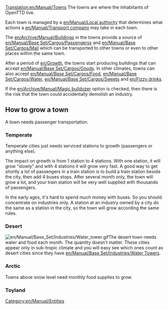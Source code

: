 [[Translation:en/Manual/Towns]]
The towns are where the inhabitants of OpenTTD live. 

Each town is managed by a [[en/Manual/Local authority]] that determines what actions a [[en/Manual/Transport company]] may take in each town.

The [[en/Archive/Manual/Building]]s in the towns provide a source of [[en/Manual/Base Set/Cargos/Passengers]]s and [[en/Manual/Base Set/Cargos/Mail]] which can be transported to other towns or even to other places within the same town.

After a period of [[en/Growth]], the towns start producing buildings that can accept [[en/Manual/Base Set/Cargos/Goods]]. In other climates, towns can also accept [[en/Manual/Base Set/Cargos/Food]], [[en/Manual/Base Set/Cargos/Water]], [[en/Manual/Base Set/Cargos/Sweets]] and [[en/Fizzy drinks]].

If the [[en/Archive/Manual/Magic bulldozer]] option is checked, then there is the risk that the town could accidentally demolish an industry.

==How to grow a town==
A town needs passenger transportation.
===Temperate===
Temperate cities just needs serviced stations to growth (passengers or anything else).

The impact on growth is from 1 station to 4 stations. With one station, it will grow "slowly" and with 4 stations it will grow very fast. A good way to get shortly a lot of passengers in a train station is to build a train station beside the city, then add 4 buses stops. After several month only, the town will grow a lot, and your train station will be very well supplied with thousands of passengers.

In the early ages, it's hard to spend much money with buses. So you should concentrate on industries only. A station at an industry owned by a city do the same as a station in the city, so the town will grow according the same rules.

===Desert=== 
[[File:en/Manual/Base Set/Industries/Water tower.gif|right]]The desert town needs water and food each month. The quantity doesn't matter. These cities appear only in sub-tropic climate and you will easy see which ones count as desert cities since they have [[en/Manual/Base Set/Industries/Water Tower]]s.

===Arctic===
Towns above snow level need monthly food supplies to grow.

===Toyland===

[[Category:en/Manual/Entities]]